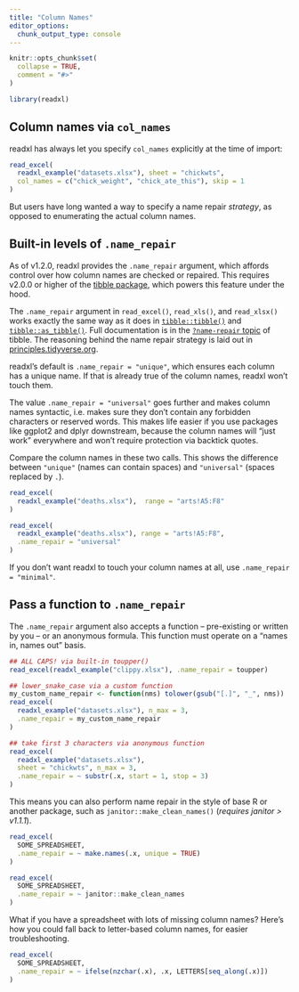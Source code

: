 ```yaml
---
title: "Column Names"
editor_options: 
  chunk_output_type: console
---
```


```r
knitr::opts_chunk$set(
  collapse = TRUE,
  comment = "#>"
)
```

```r
library(readxl)
```

## Column names via `col_names`

readxl has always let you specify `col_names` explicitly at the time of import:

```r
read_excel(
  readxl_example("datasets.xlsx"), sheet = "chickwts",
  col_names = c("chick_weight", "chick_ate_this"), skip = 1
)
```

But users have long wanted a way to specify a name repair *strategy*, as opposed to enumerating the actual column names.

## Built-in levels of `.name_repair`

As of v1.2.0, readxl provides the `.name_repair` argument, which affords control over how column names are checked or repaired. This requires v2.0.0 or higher of the [tibble package](https://tibble.tidyverse.org), which powers this feature under the hood.

The `.name_repair` argument in `read_excel()`, `read_xls()`, and `read_xlsx()` works exactly the same way as it does in [`tibble::tibble()`](https://tibble.tidyverse.org/reference/tibble.html) and [`tibble::as_tibble()`](https://tibble.tidyverse.org/reference/as_tibble.html). Full documentation is in the [`?name-repair` topic](https://tibble.tidyverse.org/dev/reference/name-repair.html) of tibble. The reasoning behind the name repair strategy is laid out in [principles.tidyverse.org](https://principles.tidyverse.org/names-attribute.html).

readxl's default is `.name_repair = "unique"`, which ensures each column has a unique name. If that is already true of the column names, readxl won't touch them.

The value `.name_repair = "universal"` goes further and makes column names syntactic, i.e. makes sure they don't contain any forbidden characters or reserved words. This makes life easier if you use packages like ggplot2 and dplyr downstream, because the column names will "just work" everywhere and won't require protection via backtick quotes.

Compare the column names in these two calls. This shows the difference between `"unique"` (names can contain spaces) and `"universal"` (spaces replaced by `.`).

```r
read_excel(
  readxl_example("deaths.xlsx"),  range = "arts!A5:F8"
)

read_excel(
  readxl_example("deaths.xlsx"), range = "arts!A5:F8",
  .name_repair = "universal"
)
```

If you don't want readxl to touch your column names at all, use `.name_repair = "minimal"`.

## Pass a function to `.name_repair`

The `.name_repair` argument also accepts a function -- pre-existing or written by you -- or an anonymous formula. This function must operate on a "names in, names out" basis.

```r
## ALL CAPS! via built-in toupper()
read_excel(readxl_example("clippy.xlsx"), .name_repair = toupper)

## lower_snake_case via a custom function
my_custom_name_repair <- function(nms) tolower(gsub("[.]", "_", nms))
read_excel(
  readxl_example("datasets.xlsx"), n_max = 3,
  .name_repair = my_custom_name_repair
)

## take first 3 characters via anonymous function
read_excel(
  readxl_example("datasets.xlsx"),
  sheet = "chickwts", n_max = 3,
  .name_repair = ~ substr(.x, start = 1, stop = 3)
)
```

This means you can also perform name repair in the style of base R or another package, such as `janitor::make_clean_names()` (*requires janitor > v1.1.1*).

```r
read_excel(
  SOME_SPREADSHEET,
  .name_repair = ~ make.names(.x, unique = TRUE)
)

read_excel(
  SOME_SPREADSHEET,
  .name_repair = ~ janitor::make_clean_names
)
```

What if you have a spreadsheet with lots of missing column names? Here's how you could fall back to letter-based column names, for easier troubleshooting.

```r
read_excel(
  SOME_SPREADSHEET,
  .name_repair = ~ ifelse(nzchar(.x), .x, LETTERS[seq_along(.x)])
) 
```
